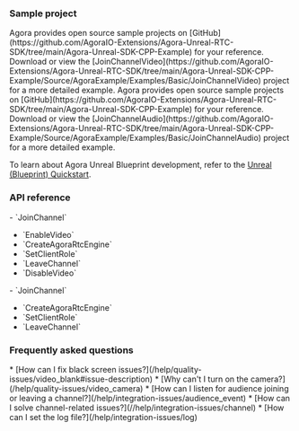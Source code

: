 <PlatformWrapper platform="unreal">

### Sample project

<ProductWrapper notAllowed="voice-calling">
Agora provides open source sample projects on [GitHub](https://github.com/AgoraIO-Extensions/Agora-Unreal-RTC-SDK/tree/main/Agora-Unreal-SDK-CPP-Example) for your reference. Download or view the [JoinChannelVideo](https://github.com/AgoraIO-Extensions/Agora-Unreal-RTC-SDK/tree/main/Agora-Unreal-SDK-CPP-Example/Source/AgoraExample/Examples/Basic/JoinChannelVideo) project for a more detailed example.
</ProductWrapper>
<ProductWrapper product="voice-calling">
Agora provides open source sample projects on [GitHub](https://github.com/AgoraIO-Extensions/Agora-Unreal-RTC-SDK/tree/main/Agora-Unreal-SDK-CPP-Example) for your reference. Download or view the [JoinChannelAudio](https://github.com/AgoraIO-Extensions/Agora-Unreal-RTC-SDK/tree/main/Agora-Unreal-SDK-CPP-Example/Source/AgoraExample/Examples/Basic/JoinChannelAudio) project for a more detailed example.
</ProductWrapper>

To learn about Agora Unreal Blueprint development, refer to the [Unreal (Blueprint) Quickstart](get-started-sdk?platform=blueprint).

### API reference
<ProductWrapper notAllowed="voice-calling">
- <Link to="{{Global.API_REF_UE_ROOT}}/class_irtcengine.html#api_irtcengine_joinchannel">`JoinChannel`</Link>

- <Link to="{{Global.API_REF_UE_ROOT}}/class_irtcengine.html#api_irtcengine_enablevideo">`EnableVideo`</Link>

- <Link to="{{Global.API_REF_UE_ROOT}}/class_irtcengine.html#api_createagorartcengine">`CreateAgoraRtcEngine`</Link>

- <Link to="{{Global.API_REF_UE_ROOT}}/class_irtcengine.html#api_irtcengine_setclientrole">`SetClientRole`</Link>

- <Link to="{{Global.API_REF_UE_ROOT}}/class_irtcengine.html#api_irtcengine_leavechannel">`LeaveChannel`</Link>

- <Link to="{{Global.API_REF_UE_ROOT}}/class_irtcengine.html#api_irtcengine_disablevideo">`DisableVideo`</Link>
</ProductWrapper>
<ProductWrapper product="voice-calling">
- <Link to="{{Global.API_REF_UE_ROOT_VOICE_SDK}}/class_irtcengine.html#api_irtcengine_joinchannel">`JoinChannel`</Link>

- <Link to="{{Global.API_REF_UE_ROOT_VOICE_SDK}}/class_irtcengine.html#api_createagorartcengine">`CreateAgoraRtcEngine`</Link>

- <Link to="{{Global.API_REF_UE_ROOT_VOICE_SDK}}/class_irtcengine.html#api_irtcengine_setclientrole">`SetClientRole`</Link>

- <Link to="{{Global.API_REF_UE_ROOT_VOICE_SDK}}/class_irtcengine.html#api_irtcengine_leavechannel">`LeaveChannel`</Link>

</ProductWrapper>

### Frequently asked questions
<ProductWrapper notAllowed="voice-calling">
* [How can I fix black screen issues?](/help/quality-issues/video_blank#issue-description)
* [Why can't I turn on the camera?](/help/quality-issues/video_camera)
</ProductWrapper>
* [How can I listen for audience joining or leaving a channel?](/help/integration-issues/audience_event)
* [How can I solve channel-related issues?](//help/integration-issues/channel)
* [How can I set the log file?](/help/integration-issues/log)

</PlatformWrapper>
